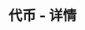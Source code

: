 ---
title: '代币 - 详情'
openapi: '/cn/api-reference/openapi-cn.json GET /v1/token/{chain}/{tokenAddress}'
---